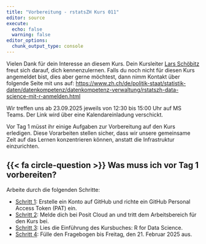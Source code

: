 ```yaml
---
title: "Vorbereitung - rstatsZH Kurs 011"
editor: source
execute: 
  echo: false
  warning: false
editor_options: 
  chunk_output_type: console
---
```


Vielen Dank für dein Interesse an diesem Kurs. Dein Kursleiter [Lars Schöbitz](https://www.linkedin.com/in/larsschoebitz/) freut sich darauf, dich kennenzulernen. Falls du noch nicht für diesen Kurs angemeldet bist, dies aber gerne möchtest, dann nimm Kontakt über folgende Seite mit uns auf: <https://www.zh.ch/de/politik-staat/statistik-daten/datenkompetenz/datenkompetenz-verwaltung/rstatszh-data-science-mit-r-anmelden.html>

Wir treffen uns ab 23.09.2025 jeweils von 12:30 bis 15:00 Uhr auf MS Teams. Der Link wird über eine Kalendareinladung verschickt. 

Vor Tag 1 müsst ihr einige Aufgaben zur Vorbereitung auf den Kurs erledigen. Diese Vorarbeiten stellen sicher, dass wir unsere gemeinsame Zeit auf das Lernen konzentrieren können, anstatt die Infrastruktur einzurichten.

## {{< fa circle-question >}} Was muss ich vor Tag 1 vorbereiten?

Arbeite durch die folgenden Schritte: 

- [Schritt 1](vorbereitung/01-github.qmd): Erstelle ein Konto auf GitHub und richte ein GitHub Personal Access Token (PAT) ein.
- [Schritt 2](vorbereitung/02-posit-cloud.qmd): Melde dich bei Posit Cloud an und tritt dem Arbeitsbereich für den Kurs bei.
- [Schritt 3](vorbereitung/03-r4ds-intro.qmd): Lies die Einführung des Kursbuches: R for Data Science.
- [Schritt 4](vorbereitung/04-umfrage.qmd): Fülle den Fragebogen bis Freitag, den 21. Februar 2025 aus.
